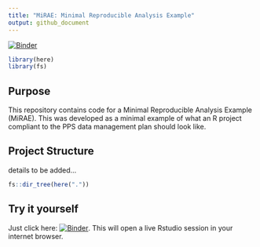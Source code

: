 ```yaml
---
title: "MiRAE: Minimal Reproducible Analysis Example"
output: github_document
---
```


[![Binder](https://mybinder.org/badge_logo.svg)](https://mybinder.org/v2/gh/ALanguillaume/MiRAE/master?urlpath=rstudio)


```r
library(here)
library(fs)
```

## Purpose

This repository contains code for a Minimal Reproducible Analysis Example (MiRAE). This was developed as a minimal example of what an R project compliant to the PPS data management plan should look like.

## Project Structure

details to be added...

```r
fs::dir_tree(here("."))
```

## Try it yourself

Just click here: [![Binder](https://mybinder.org/badge_logo.svg)](https://mybinder.org/v2/gh/ALanguillaume/MiRAE/master?urlpath=rstudio). This will open a live Rstudio session in your internet browser.






